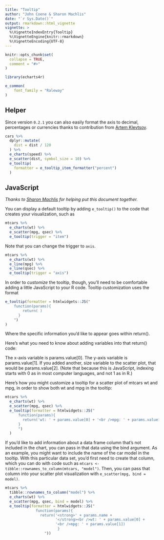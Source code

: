 ```yaml
---
title: "Tooltip"
author: "John Coene & Sharon Machlis"
date: "`r Sys.Date()`"
output: rmarkdown::html_vignette
vignette: >
  %\VignetteIndexEntry{Tooltip}
  %\VignetteEngine{knitr::rmarkdown}
  %\VignetteEncoding{UTF-8}
---
```


```r
knitr::opts_chunk$set(
  collapse = TRUE,
  comment = "#>"
)

library(echarts4r)

e_common(
    font_family = "Raleway"
)
```

## Helper

Since version `0.2.1` you can also easily format the axis to decimal, percentages or currencies thanks to contribution from [Artem Klevtsov](https://github.com/artemklevtsov).

```r
cars %>% 
  dplyr::mutate(
    dist = dist / 120
  ) %>% 
  e_charts(speed) %>% 
  e_scatter(dist, symbol_size = 10) %>% 
  e_tooltip(
    formatter = e_tooltip_item_formatter("percent")
  )
```

## JavaScript

*Thanks to [Sharon Machlis](https://github.com/smach) for helping put this document together.*

You can display a default tooltip by adding `e_tooltip()` to the code that creates your visualization, such as

```r
mtcars %>%
  e_charts(wt) %>%
  e_scatter(mpg, qsec) %>%
  e_tooltip(trigger = "item")
```

Note that you can change the trigger to `axis`.

```r
mtcars %>%
  e_charts(wt) %>%
  e_line(mpg) %>%
  e_line(qsec) %>% 
  e_tooltip(trigger = "axis")
```

In order to *customize* the tooltip, though, you'll need to be comfortable adding a little JavaScript to your R code. Tooltip customization uses the format

```r
e_tooltip(formatter = htmlwidgets::JS("
    function(params){
	    return( )
	  }
	")
)
```

Where the specific information you'd like to appear goes within return().

Here's what you need to know about adding variables into that return() code:

The x-axis variable is params.value[0]. The y-axis variable is params.value[1]. If you added another, size variable to the scatter plot, that would be params.value[2]. (Note that because this is JavaScript, indexing starts with 0 as in most computer languages, and not 1 as in R.)

Here's how you might customize a tooltip for a scatter plot of mtcars wt and mpg, in order to show both wt and mpg in the tooltip:

```r
mtcars %>%
  e_charts(wt) %>%
  e_scatter(mpg, qsec) %>%
  e_tooltip(formatter = htmlwidgets::JS("
      function(params){
        return('wt: ' + params.value[0] + '<br />mpg: ' + params.value[1])
      }
      ")
  )
```

If you'd like to add information about a data frame column that's not included in the chart, you can pass in that data using the bind argument. As an example, you might want to include the name of the car model in the tooltip. With this particular data set, you'd first need to create that column, which you can do with code such as `mtcars <- tibble::rownames_to_column(mtcars, "model")`. Then, you can pass that column into your scatter plot visualization with `e_scatter(mpg, bind = model)`.

```r
mtcars %>%  
  tibble::rownames_to_column("model") %>% 
  e_charts(wt) %>% 
  e_scatter(mpg, qsec, bind = model) %>%
  e_tooltip(formatter = htmlwidgets::JS("
              function(params){
                return('<strong>' + params.name + 
                       '</strong><br />wt: ' + params.value[0] + 
                       '<br />mpg: ' + params.value[1]) 
                        }
                  "))
```